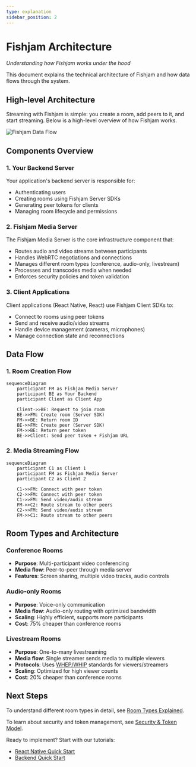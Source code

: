 ```yaml
---
type: explanation
sidebar_position: 2
---
```


# Fishjam Architecture

_Understanding how Fishjam works under the hood_

This document explains the technical architecture of Fishjam and how data flows through the system.

## High-level Architecture

Streaming with Fishjam is simple: you create a room, add peers to it, and start streaming. Below is a high-level overview of how Fishjam works.

![Fishjam Data Flow](@site/static/img/architecture.svg)

## Components Overview

### 1. Your Backend Server

Your application's backend server is responsible for:

- Authenticating users
- Creating rooms using Fishjam Server SDKs
- Generating peer tokens for clients
- Managing room lifecycle and permissions

### 2. Fishjam Media Server

The Fishjam Media Server is the core infrastructure component that:

- Routes audio and video streams between participants
- Handles WebRTC negotiations and connections
- Manages different room types (conference, audio-only, livestream)
- Processes and transcodes media when needed
- Enforces security policies and token validation

### 3. Client Applications

Client applications (React Native, React) use Fishjam Client SDKs to:

- Connect to rooms using peer tokens
- Send and receive audio/video streams
- Handle device management (cameras, microphones)
- Manage connection state and reconnections

## Data Flow

### 1. Room Creation Flow

```mermaid
sequenceDiagram
    participant FM as Fishjam Media Server
    participant BE as Your Backend
    participant Client as Client App

    Client->>BE: Request to join room
    BE->>FM: Create room (Server SDK)
    FM->>BE: Return room ID
    BE->>FM: Create peer (Server SDK)
    FM->>BE: Return peer token
    BE->>Client: Send peer token + Fishjam URL
```

### 2. Media Streaming Flow

```mermaid
sequenceDiagram
    participant C1 as Client 1
    participant FM as Fishjam Media Server
    participant C2 as Client 2

    C1->>FM: Connect with peer token
    C2->>FM: Connect with peer token
    C1->>FM: Send video/audio stream
    FM->>C2: Route stream to other peers
    C2->>FM: Send video/audio stream
    FM->>C1: Route stream to other peers
```

## Room Types and Architecture

### Conference Rooms

- **Purpose**: Multi-participant video conferencing
- **Media flow**: Peer-to-peer through media server
- **Features**: Screen sharing, multiple video tracks, audio controls

### Audio-only Rooms

- **Purpose**: Voice-only communication
- **Media flow**: Audio-only routing with optimized bandwidth
- **Scaling**: Highly efficient, supports more participants
- **Cost**: 75% cheaper than conference rooms

### Livestream Rooms

- **Purpose**: One-to-many livestreaming
- **Media flow**: Single streamer sends media to multiple viewers
- **Protocols**: Uses [WHEP/WHIP](https://blog.swmansion.com/building-interactive-streaming-apps-webrtc-whip-whep-explained-d38f4825ec90) standards for viewers/streamers
- **Scaling**: Optimized for high viewer counts
- **Cost**: 20% cheaper than conference rooms

## Next Steps

To understand different room types in detail, see [Room Types Explained](/explanation/room-types).

To learn about security and token management, see [Security & Token Model](/explanation/security-tokens).

Ready to implement? Start with our tutorials:

- [React Native Quick Start](/tutorials/react-native-quick-start)
- [Backend Quick Start](/tutorials/backend-quick-start)
